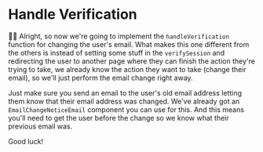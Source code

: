 # Handle Verification

👨‍💼 Alright, so now we're going to implement the `handleVerification` function
for changing the user's email. What makes this one different from the others
is instead of setting some stuff in the `verifySession` and redirecting the user
to another page where they can finish the action they're trying to take, we
already know the action they want to take (change their email), so we'll just
perform the email change right away.

Just make sure you send an email to the user's old email address letting them
know that their email address was changed. We've already got an
`EmailChangeNoticeEmail` component you can use for this. And this means you'll
need to get the user before the change so we know what their previous email was.

Good luck!
